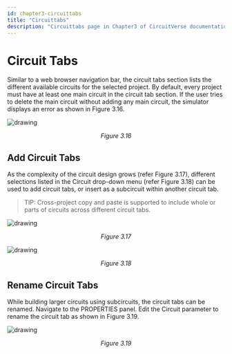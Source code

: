 ```yaml
---
id: chapter3-circuittabs
title: "Circuittabs"
description: "Circuittabs page in Chapter3 of CircuitVerse documentation."
---
```



# Circuit Tabs
Similar to a web browser navigation bar,  the circuit tabs section lists the different available circuits for the selected project. By default, every project must have at least one main circuit in the circuit tab section. If the user tries to delete the main circuit without adding any main circuit, the simulator displays an error as shown in Figure 3.16.

![drawing](/img/img_chapter3/3.16.png)

<div align="center"><em>Figure 3.16</em></div>

## Add Circuit Tabs
As the complexity of the circuit design grows (refer Figure 3.17), different selections listed in the Circuit drop-down menu (refer Figure 3.18) can be used to add circuit tabs, or insert as a subcircuit within another circuit tab.  

>TIP: Cross-project copy and paste is supported to include whole or parts of circuits across different circuit tabs.

![drawing](/img/img_chapter3/3.17.png)

<div align="center"><em>Figure 3.17</em></div>


![drawing](/img/img_chapter3/3.18.png)

<div align="center"><em>Figure 3.18</em></div>

## Rename Circuit Tabs

While building larger circuits using subcircuits,  the circuit tabs can be renamed. Navigate to the PROPERTIES panel. Edit the Circuit parameter to rename the circuit tab as shown in Figure 3.19.

![drawing](/img/img_chapter3/3.19.png)

<div align="center"><em>Figure 3.19</em></div>